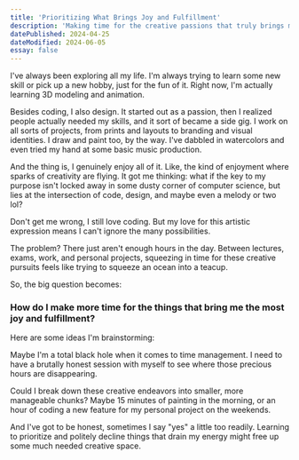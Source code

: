 ```yaml
---
title: 'Prioritizing What Brings Joy and Fulfillment'
description: 'Making time for the creative passions that truly brings me fulfillment'
datePublished: 2024-04-25
dateModified: 2024-06-05
essay: false
---
```


I've always been exploring all my life. I'm always trying to learn some new skill or pick up a new hobby, just for the fun of it. Right now, I'm actually learning 3D modeling and animation.

Besides coding, I also design. It started out as a passion, then I realized people actually needed my skills, and it sort of became a side gig. I work on all sorts of projects, from prints and layouts to branding and visual identities. I draw and paint too, by the way. I've dabbled in watercolors and even tried my hand at some basic music production.

And the thing is, I genuinely enjoy all of it. Like, the kind of enjoyment where sparks of creativity are flying. It got me thinking: what if the key to my purpose isn't locked away in some dusty corner of computer science, but lies at the intersection of code, design, and maybe even a melody or two lol?

Don't get me wrong, I still love coding. But my love for this artistic expression means I can't ignore the many possibilities.

The problem? There just aren't enough hours in the day. Between lectures, exams, work, and personal projects, squeezing in time for these creative pursuits feels like trying to squeeze an ocean into a teacup.

So, the big question becomes:

### How do I make more time for the things that bring me the most joy and fulfillment?

Here are some ideas I'm brainstorming:

Maybe I'm a total black hole when it comes to time management. I need to have a brutally honest session with myself to see where those precious hours are disappearing.

Could I break down these creative endeavors into smaller, more manageable chunks? Maybe 15 minutes of painting in the morning, or an hour of coding a new feature for my personal project on the weekends.

And I've got to be honest, sometimes I say "yes" a little too readily. Learning to prioritize and politely decline things that drain my energy might free up some much needed creative space.
